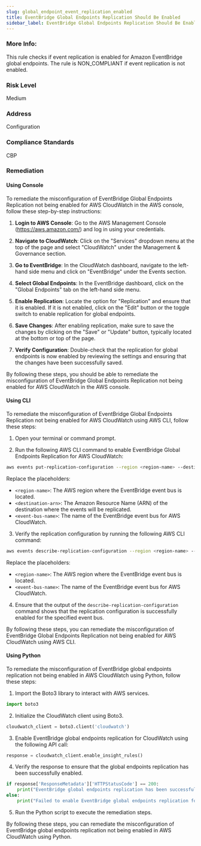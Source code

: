 ```yaml
---
slug: global_endpoint_event_replication_enabled
title: EventBridge Global Endpoints Replication Should Be Enabled
sidebar_label: EventBridge Global Endpoints Replication Should Be Enabled
---
```


### More Info:

This rule checks if event replication is enabled for Amazon EventBridge global endpoints. The rule is NON_COMPLIANT if event replication is not enabled.

### Risk Level

Medium

### Address

Configuration

### Compliance Standards

CBP

### Remediation

#### Using Console

To remediate the misconfiguration of EventBridge Global Endpoints Replication not being enabled for AWS CloudWatch in the AWS console, follow these step-by-step instructions:

1. **Login to AWS Console**: Go to the AWS Management Console (https://aws.amazon.com/) and log in using your credentials.

2. **Navigate to CloudWatch**: Click on the "Services" dropdown menu at the top of the page and select "CloudWatch" under the Management & Governance section.

3. **Go to EventBridge**: In the CloudWatch dashboard, navigate to the left-hand side menu and click on "EventBridge" under the Events section.

4. **Select Global Endpoints**: In the EventBridge dashboard, click on the "Global Endpoints" tab on the left-hand side menu.

5. **Enable Replication**: Locate the option for "Replication" and ensure that it is enabled. If it is not enabled, click on the "Edit" button or the toggle switch to enable replication for global endpoints.

6. **Save Changes**: After enabling replication, make sure to save the changes by clicking on the "Save" or "Update" button, typically located at the bottom or top of the page.

7. **Verify Configuration**: Double-check that the replication for global endpoints is now enabled by reviewing the settings and ensuring that the changes have been successfully saved.

By following these steps, you should be able to remediate the misconfiguration of EventBridge Global Endpoints Replication not being enabled for AWS CloudWatch in the AWS console.

#### Using CLI

To remediate the misconfiguration of EventBridge Global Endpoints Replication not being enabled for AWS CloudWatch using AWS CLI, follow these steps:

1. Open your terminal or command prompt.

2. Run the following AWS CLI command to enable EventBridge Global Endpoints Replication for AWS CloudWatch:
   
```bash
aws events put-replication-configuration --region <region-name> --destination <destination-arn> --event-bus-name <event-bus-name>
```

Replace the placeholders:
- `<region-name>`: The AWS region where the EventBridge event bus is located.
- `<destination-arn>`: The Amazon Resource Name (ARN) of the destination where the events will be replicated.
- `<event-bus-name>`: The name of the EventBridge event bus for AWS CloudWatch.

3. Verify the replication configuration by running the following AWS CLI command:
   
```bash
aws events describe-replication-configuration --region <region-name> --event-bus-name <event-bus-name>
```

Replace the placeholders:
- `<region-name>`: The AWS region where the EventBridge event bus is located.
- `<event-bus-name>`: The name of the EventBridge event bus for AWS CloudWatch.

4. Ensure that the output of the `describe-replication-configuration` command shows that the replication configuration is successfully enabled for the specified event bus.

By following these steps, you can remediate the misconfiguration of EventBridge Global Endpoints Replication not being enabled for AWS CloudWatch using AWS CLI.

#### Using Python

To remediate the misconfiguration of EventBridge global endpoints replication not being enabled in AWS CloudWatch using Python, follow these steps:

1. Import the Boto3 library to interact with AWS services.

```python
import boto3
```

2. Initialize the CloudWatch client using Boto3.

```python
cloudwatch_client = boto3.client('cloudwatch')
```

3. Enable EventBridge global endpoints replication for CloudWatch using the following API call:

```python
response = cloudwatch_client.enable_insight_rules()
```

4. Verify the response to ensure that the global endpoints replication has been successfully enabled.

```python
if response['ResponseMetadata']['HTTPStatusCode'] == 200:
    print("EventBridge global endpoints replication has been successfully enabled for CloudWatch.")
else:
    print("Failed to enable EventBridge global endpoints replication for CloudWatch.")
```

5. Run the Python script to execute the remediation steps.

By following these steps, you can remediate the misconfiguration of EventBridge global endpoints replication not being enabled in AWS CloudWatch using Python.


